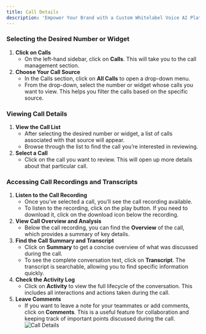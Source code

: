 ---
title: Call Details
description: 'Empower Your Brand with a Custom Whitelabel Voice AI Platform'
---
### Selecting the Desired Number or Widget

1. **Click on Calls**
    - On the left-hand sidebar, click on **Calls**. This will take you to the call management section.
2. **Choose Your Call Source**
    - In the Calls section, click on **All Calls** to open a drop-down menu.
    - From the drop-down, select the number or widget whose calls you want to view. This helps you filter the calls based on the specific source.

### Viewing Call Details

1. **View the Call List**
    - After selecting the desired number or widget, a list of calls associated with that source will appear.
    - Browse through the list to find the call you’re interested in reviewing.
2. **Select a Call**
    - Click on the call you want to review. This will open up more details about that particular call.

### Accessing Call Recordings and Transcripts

1. **Listen to the Call Recording**
    - Once you’ve selected a call, you’ll see the call recording available.
    - To listen to the recording, click on the play button. If you need to download it, click on the download icon below the recording.
2. **View Call Overview and Analysis**
    - Below the call recording, you can find the **Overview** of the call, which provides a summary of key details.
3. **Find the Call Summary and Transcript**
    - Click on **Summary** to get a concise overview of what was discussed during the call.
    - To see the complete conversation text, click on **Transcript**. The transcript is searchable, allowing you to find specific information quickly.
4. **Check the Activity Log**
    - Click on **Activity** to view the full lifecycle of the conversation. This includes all interactions and actions taken during the call.
5. **Leave Comments**
    - If you want to leave a note for your teammates or add comments, click on **Comments**. This is a useful feature for collaboration and keeping track of important points discussed during the call.
![Call Details](./images/call%20details.png)
